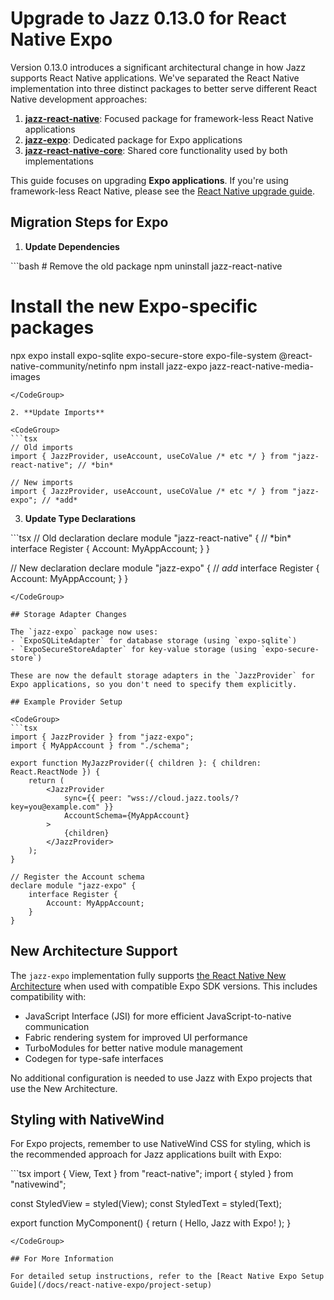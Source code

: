 

# Upgrade to Jazz 0.13.0 for React Native Expo

Version 0.13.0 introduces a significant architectural change in how Jazz supports React Native applications. We've separated the React Native implementation into three distinct packages to better serve different React Native development approaches:

1. [**jazz-react-native**](https://www.npmjs.com/package/jazz-react-native): Focused package for framework-less React Native applications
2. [**jazz-expo**](https://www.npmjs.com/package/jazz-expo): Dedicated package for Expo applications
3. [**jazz-react-native-core**](https://www.npmjs.com/package/jazz-react-native-core): Shared core functionality used by both implementations

This guide focuses on upgrading **Expo applications**. If you're using framework-less React Native, please see the [React Native upgrade guide](/docs/react-native/upgrade/0-13-0).

## Migration Steps for Expo

1. **Update Dependencies**

<CodeGroup>
```bash
# Remove the old package
npm uninstall jazz-react-native

# Install the new Expo-specific packages
npx expo install expo-sqlite expo-secure-store expo-file-system @react-native-community/netinfo
npm install jazz-expo jazz-react-native-media-images
```
</CodeGroup>

2. **Update Imports**

<CodeGroup>
```tsx
// Old imports
import { JazzProvider, useAccount, useCoValue /* etc */ } from "jazz-react-native"; // *bin*

// New imports
import { JazzProvider, useAccount, useCoValue /* etc */ } from "jazz-expo"; // *add*
```
</CodeGroup>

3. **Update Type Declarations**

<CodeGroup>
```tsx
// Old declaration
declare module "jazz-react-native" { // *bin*
    interface Register {
        Account: MyAppAccount;
    }
}

// New declaration
declare module "jazz-expo" { // *add*
    interface Register {
        Account: MyAppAccount;
    }
}
```
</CodeGroup>

## Storage Adapter Changes

The `jazz-expo` package now uses:
- `ExpoSQLiteAdapter` for database storage (using `expo-sqlite`)
- `ExpoSecureStoreAdapter` for key-value storage (using `expo-secure-store`)

These are now the default storage adapters in the `JazzProvider` for Expo applications, so you don't need to specify them explicitly.

## Example Provider Setup

<CodeGroup>
```tsx
import { JazzProvider } from "jazz-expo";
import { MyAppAccount } from "./schema";

export function MyJazzProvider({ children }: { children: React.ReactNode }) {
    return (
        <JazzProvider
            sync={{ peer: "wss://cloud.jazz.tools/?key=you@example.com" }}
            AccountSchema={MyAppAccount}
        >
            {children}
        </JazzProvider>
    );
}

// Register the Account schema
declare module "jazz-expo" {
    interface Register {
        Account: MyAppAccount;
    }
}
```
</CodeGroup>

## New Architecture Support

The `jazz-expo` implementation fully supports [the React Native New Architecture](https://reactnative.dev/docs/the-new-architecture/landing-page) when used with compatible Expo SDK versions. This includes compatibility with:

- JavaScript Interface (JSI) for more efficient JavaScript-to-native communication
- Fabric rendering system for improved UI performance
- TurboModules for better native module management
- Codegen for type-safe interfaces

No additional configuration is needed to use Jazz with Expo projects that use the New Architecture.

## Styling with NativeWind

For Expo projects, remember to use NativeWind CSS for styling, which is the recommended approach for Jazz applications built with Expo:

<CodeGroup>
```tsx
import { View, Text } from "react-native";
import { styled } from "nativewind";

const StyledView = styled(View);
const StyledText = styled(Text);

export function MyComponent() {
    return (
        <StyledView className="p-4 bg-white dark:bg-slate-800">
            <StyledText className="text-black dark:text-white text-lg font-bold">
                Hello, Jazz with Expo!
            </StyledText>
        </StyledView>
    );
}
```
</CodeGroup>

## For More Information

For detailed setup instructions, refer to the [React Native Expo Setup Guide](/docs/react-native-expo/project-setup)